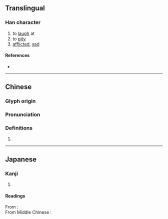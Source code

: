 {{character info/new}}
==Translingual==

===Han character===
{{Han char|rn=61|rad=心|as=07|sn=10|four=96014|canj=PWG|ids=⿰忄里}}

# to [[laugh]] at
# to [[pity]]
# [[afflicted]], [[sad]]

====References====
* {{Han ref|kx=0388.030|dkj=10678|dj=0720.190|hdz=42304.010|uh=609D|ud=24733|bh=D1A7|bd=53671}}

----

==Chinese==
{{zh-forms}}

===Glyph origin===
{{Han etym}}

===Pronunciation===
{{zh-pron
|m=kuī
|c=fui1
|mc=y
|oc=y
|cat=
}}

===Definitions===
{{zh-hanzi}}

# {{rfdef|zh}}

----

==Japanese==

===Kanji===
{{ja-kanji|grade=|rs=心07}}

# {{defn|ja|sort=心07}}

====Readings====
From {{w|Middle Chinese}} {{ltc-l|悝|id=1}}:
{{ja-readings
|goon=け<け<くゑ
|kanon=かい<くわい
|kun=たわむ-れる<たはむれる
}}
{{rfv-pronunciation|ja}}<br/>
From Middle Chinese {{ltc-l|悝|id=2}}:
{{ja-readings
|goon=り
|kanon=り
|kun=うれ-える<うれ-へる
}}